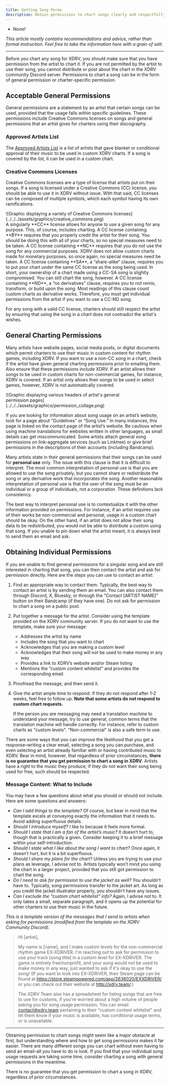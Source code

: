 ```yaml
---
title: Getting Song Perms
description: Obtain permissions to chart songs clearly and respectfully.
---
```


<Aside type="note" title="Recommended Precursors">

- None!

*This article mostly contains recommendations and advice, rather than formal instruction. Feel free to take the information here with a grain of salt.*

</Aside>

---

Before you chart any song for XDRV, you should make sure that you have permission from the artist to chart it. If you are not permitted by the artist to use their song, you cannot distribute or post about the chart in the XDRV community Discord server. Permissions to chart a song can be in the form of general permission or charter-specific permission.

## Acceptable General Permissions

General permissions are a statement by an artist that certain songs can be used, provided that the usage falls within specific guidelines. These permissions include Creative Commons licenses on songs and general permissions that an artist gives for charters using their discography.

### Approved Artists List

The [Approved Artists List](https://docs.google.com/spreadsheets/d/1proQiFfMdWsOHJ4aqs6q88aLru0LDq-RmH7CCd0Tugk/edit?gid=261981032#gid=261981032) is a list of artists that gave blanket or conditional approval of their music to be used in custom XDRV charts. If a song is covered by the list, it can be used in a custom chart.

### Creative Commons Licenses

Creative Commons licenses are a type of license that artists put on their songs. If a song is licensed under a Creative Commons (CC) license, you should be able to use it in XDRV without issue. With that said, CC licenses can be composed of multiple symbols, which each symbol having its own ramifications.

<div style="width:85%">
![Graphic displaying a variety of Creative Commons licenses](../../../assets/graphics/creative_commons.png)
</div>

<Tabs>
<TabItem label="CC">
A singularly **CC** license allows for anyone to use a given song for any purpose. This, of course, includes charting.
</TabItem>
<TabItem label="BY">
A CC license containing **BY** requires that you properly credit the artist for their song. You should be doing this with all of your charts, so no special measures need to be taken.
</TabItem>
<TabItem label="NC">
A CC license containing **NC** requires that you do not use the song for any commercial purposes. XDRV does not allow custom charts made for monetary purposes, so once again, no special measures need be taken.
</TabItem>
<TabItem label="SA">
A CC license containing **SA**, a “share-alike” clause, requires you to put your chart under the same CC license as the song being used. In short, your ownership of a chart made using a CC-SA song is slightly compromised. You can still chart the song, however.
</TabItem>
<TabItem label="ND">
A CC license containing **ND**, a “no derivatives” clause, requires you to not remix, transform, or build upon the song. Most readings of this clause count custom charts as derivative works. Therefore, you must get individual permissions from the artist if you want to use a CC-ND song.
</TabItem>
</Tabs>

For any song with a valid CC license, charters should still respect the artist by ensuring that using the song in a chart does not contradict the artist's wishes.

## General Charting Permissions

Many artists have website pages, social media posts, or digital documents which permit charters to use their music in custom content for rhythm games, including XDRV. If you want to use a non-CC song in a chart, check if the artist have given general charting permissions prior to emailing them. Also ensure that these permissions include XDRV. If an artist allows their songs to be used in custom charts for non-commercial games, for instance, XDRV is covered. If an artist only allows their songs to be used in select games, however, XDRV is not automatically covered.

<div style="width:85%">
![Graphic displaying various headers of artist's general permission pages](../../../assets/graphics/permission_collage.png)
</div>

If you are looking for information about song usage on an artist’s website, look for a page about “Guidelines” or “Song Use.” In many instances, this page is linked on the contact page of the artist’s website. Be cautious when using machine translations for websites written in other languages, as small details can get miscommunicated. Some artists attach general song permissions on link-aggregate services (such as Linktree) or give brief permissions in the descriptions of their accounts (including Bandcamp).

<Aside type="caution" title="Personal Use">

Many artists state in their general permissions that their songs can be used for **personal use** only. The issue with this clause is that it is difficult to interpret. The most common interpretation of personal use is that you are allowed to use the song privately, but you cannot share or redistribute the song or any derivative work that incorporates the song. Another reasonable interpretation of personal use is that the user of the song must be an individual or a group of individuals, not a corporation. These definitions lack consistency.

The best way to interpret personal use is to contextualize it with the other information provided on permissions. For instance, if an artist requires use of their works be non-commercial and personal, usage in a custom chart should be okay. On the other hand, if an artist does not allow their song data to be redistributed, you would not be able to distribute a custom using that song. If you unable to pin down what the artist meant, it is always best to send them an email and ask.

</Aside>

## Obtaining Individual Permissions

If you are unable to find general permissions for a singular song and are still interested in charting that song, you can then contact the artist and ask for permission directly. Here are the steps you can use to contact an artist:

<Steps>

1. Find an appropriate way to contact them. Typically, the best way to contact an artist is by sending them an email. You can also contact them through Discord, X, Bluesky, or through the “Contact [ARTIST NAME]” button on their Bandcamp (if they have one). Do not ask for permission to chart a song on a public post.

2. Put together a message for the artist. Consider using the template provided on the XDRV community server. If you do not want to use the template, make sure your message:

	- Addresses the artist by name
	- Includes the song that you want to chart
	- Acknowledges that you are making a custom level
	- Acknowledges that their song will not be used to make money in any way
	- Provides a link to XDRV’s website and/or Steam listing
	- Mentions the “custom content whitelist” and provides the corresponding email

3. Proofread the message, and then send it.

4. Give the artist ample time to respond. If they do not respond after 1-2 weeks, feel free to follow up. **Note that some artists do not respond to custom chart requests.**
	
	<Aside type="caution" title="General Terms">

	If the person you are messaging may need a translation machine to understand your message, try to use general, common terms that the translation machine will handle correctly. For instance, refer to custom charts as "custom levels". "Non-commercial" is also a safe term to use.

	</Aside>

</Steps>

There are some ways that you can improve the likelihood that you get a response–writing a clear email, selecting a song you can purchase, and even selecting an artist already familiar with or having contributed music to XDRV. Bear in mind, however, that regardless of prior circumstances, **there is no guarantee that you get permission to chart a song in XDRV**. Artists have a right to the music they produce; if they do not want their song being used for free, such should be respected. 

### Message Content: What to Include

You may have a few questions about what you should or should not include. Here are some questions and answers:

- *Can I add things to the template?* Of course, but bear in mind that the template excels at conveying exactly the information that it needs to. Avoid adding superfluous details.
- *Should I introduce myself?* I like to because it feels more formal.
- *Should I state that I am a fan of the artist’s music?* It doesn’t hurt to, though that is practically a given. Consider keeping it to a brief message within your self-introduction.
- *Should I state what I like about the song I want to chart?* Once again, it doesn’t hurt, but it is a bit superfluous.
- *Should I share my plans for the chart?* Unless you are trying to use your plans as leverage, I advise not to. Artists typically won’t mind you using the chart in a larger project, provided that you still got permission to chart the song.
- *Do I need to ask for permission to use the jacket as well?* You shouldn’t have to. Typically, song permissions transfer to the jacket art. As long as you credit the jacket illustrator properly, you shouldn’t have any issues.
- *Can I exclude the “custom chart whitelist” info?* Again, I advise not to. It only takes a small, separate paragraph, and it opens up the potential for other charters to use their music in the future.

*This is a template version of the messages that I send to artists when asking for permissions (modified from the template on the XDRV Community Discord).*

> Hi [artist],
>
> My name is [name], and I make custom levels for the non-commercial rhythm game EX-XDRiVER. I'm reaching out to ask for permission to use your track [song title] in a custom level for EX-XDRiVER. The game is entirely free/nonprofit, and your song would not be used to make money in any way, just wanted to ask if it's okay to use the song!
> (If you want to look into EX-XDRiVER, their Steam page can be found at https://store.steampowered.com/app/2636020/EXXDRiVER/ or you can check out their website at http://xdrv.team/.)
>
> The XDRV Team also has a spreadsheet for listing songs that are free to use for customs, if you're worried about a high volume of people asking you for song usage permission. You can email contact@xdrv.team pertaining to their "custom content whitelist" and let them know if your music is available, has conditional usage terms, or is unavailable.

---

Obtaining permission to chart songs might seem like a major obstacle at first, but understanding where and how to get song permissions makes it far easier. There are many different songs you can chart without even having to send an email–all you have to do is look. If you find that your individual song usage requests are taking some time, consider charting a song with general permissions in the meantime.

<Aside type="danger" title="Again, remember...">

There is no guarantee that you get permission to chart a song in XDRV, regardless of prior circumstances.

</Aside>